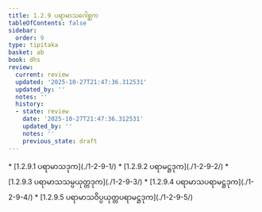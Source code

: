 ```yaml
---
title: 1.2.9 ပရာမာသဂေါစ္ဆက
tableOfContents: false
sidebar:
  order: 9
type: tipitaka
basket: ab
book: dhs
review:
  current: review
  updated: '2025-10-27T21:47:36.312531'
  updated_by: ''
  notes: ''
  history:
  - state: review
    date: '2025-10-27T21:47:36.312531'
    updated_by: ''
    notes: ''
    previous_state: draft
---
```



<ReviewStatus review={frontmatter.review} showDetails={true} />

<HypothesisAnnotation frontmatter={frontmatter} />

<DynamicBreadcrumb />



<TableOfContents book="dhs" section="1.2.9">
* [1.2.9.1 ပရာမာသဒုက](./1-2-9-1/)
* [1.2.9.2 ပရာမဋ္ဌဒုက](./1-2-9-2/)
* [1.2.9.3 ပရာမာသသမ္ပယုတ္တဒုက](./1-2-9-3/)
* [1.2.9.4 ပရာမာသပရာမဋ္ဌဒုက](./1-2-9-4/)
* [1.2.9.5 ပရာမာသဝိပ္ပယုတ္တပရာမဋ္ဌဒုက](./1-2-9-5/)
</TableOfContents>
